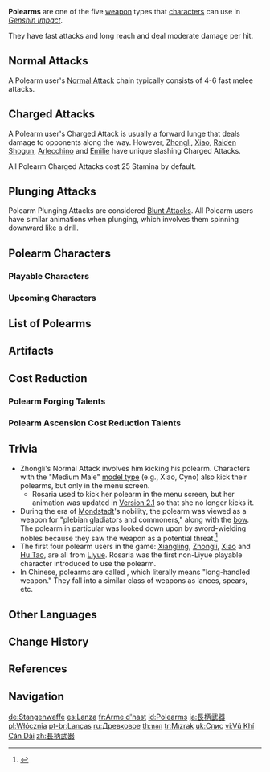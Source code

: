 {{Terminology Infobox
|image        = Icon Polearm.png
|type         = Weapon Types
|type2        = Game Systems
}}
'''Polearms''' are one of the five [[weapon]] types that [[characters]] can use in ''[[Genshin Impact]]''.

They have fast attacks and long reach and deal moderate damage per hit.

==Normal Attacks==
A Polearm user's [[Normal Attack]] chain typically consists of 4-6 fast melee attacks.

==Charged Attacks==
A Polearm user's Charged Attack is usually a forward lunge that deals damage to opponents along the way. However, [[Zhongli]], [[Xiao]], [[Raiden Shogun]], [[Arlecchino]] and [[Emilie]] have unique slashing Charged Attacks.

All Polearm Charged Attacks cost 25 Stamina by default.

==Plunging Attacks==
Polearm Plunging Attacks are considered [[Blunt Attack]]s. All Polearm users have similar animations when plunging, which involves them spinning downward like a drill.

==Polearm Characters==
===Playable Characters===
{{Characters by Category Table|Playable Characters&Polearm Characters|noweapon=1}}

===Upcoming Characters===
{{Characters by Category Table|Upcoming Characters&Polearm Characters|noweapon=1|nomodel=1}}

==List of Polearms==
{{Weapons by Category Table|type=Polearms|not1=Unreleased Content}}

==Artifacts==
{{Artifacts by Category Table|Polearm Bonus Artifacts}}

==Cost Reduction==
===Polearm Forging Talents===
{{Talents by Category Table|Polearm Forging Talents|notype=1}}

===Polearm Ascension Cost Reduction Talents===
{{Talents by Category Table|Polearm Ascension Cost Reduction Talents|notype=1}}

==Trivia==
* Zhongli's Normal Attack involves him kicking his polearm. Characters with the "Medium Male" [[model type]] (e.g., Xiao, Cyno) also kick their polearms, but only in the menu screen.
** Rosaria used to kick her polearm in the menu screen, but her animation was updated in [[Version 2.1]] so that she no longer kicks it.
* During the era of [[Mondstadt]]'s nobility, the polearm was viewed as a weapon for "plebian gladiators and commoners," along with the [[bow]]. The polearm in particular was looked down upon by sword-wielding nobles because they saw the weapon as a potential threat.<ref>{{Ref/Weapon|Royal Spear}}</ref>
* The first four polearm users in the game: [[Xiangling]], [[Zhongli]], [[Xiao]] and [[Hu Tao]], are all from [[Liyue]]. Rosaria was the first non-Liyue playable character introduced to use the polearm.
* In Chinese, polearms are called {{zh|长柄武器}}, which literally means "long-handled weapon." They fall into a similar class of weapons as lances, spears, etc.

==Other Languages==
{{Other Languages
|en      = Polearm
|zhs     = 长柄武器
|zhs_rm  = Chángbǐng Wǔqì
|zht     = 長柄武器
|zht_rm  = Chángbǐng Wǔqì
|zh_tl   = Long-handled Weapon
|ja      = 長柄武器
|ja_rm   = Nagae Buki
|ja_tl   = Long-handled Weapon
|ko      = 장병기
|ko_tl   = Long-handled Weapon
|es      = Lanza
|es_tl   = Spear
|fr      = Arme d'hast
|fr_tl   = Polearm
|ru      = Древковое оружие
|ru_tl   = Pole Weapon
|th      = หอก
|th_rm   = Hok
|th_tl   = Spear
|vi      = Vũ Khí Cán Dài
|vi_tl   = Long-handled Weapon
|de      = Stangenwaffe
|de_tl   = Polearm
|id      = Polearm
|pt      = Lança
|pt_tl   = Spear
|tr      = Mızrak
|tr_tl   = Spear
|it      = Lancia
|it_tl   = Spear
}}

==Change History==
{{Change History|1.0}}

==References==
{{Reflist}}

==Navigation==
{{Weapon Navbox|Polearms|state=collapsed}}
{{Genshin Navbox}}
[[Category:Polearms| ]]

[[de:Stangenwaffe]]
[[es:Lanza]]
[[fr:Arme d'hast]]
[[id:Polearms]]
[[ja:長柄武器]]
[[pl:Włócznia]]
[[pt-br:Lanças]]
[[ru:Древковое]]
[[th:หอก]]
[[tr:Mızrak]]
[[uk:Спис]]
[[vi:Vũ Khí Cán Dài]]
[[zh:長柄武器]]